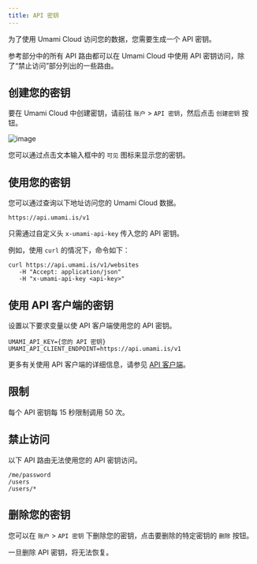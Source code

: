 ```yaml
---
title: API 密钥
---
```


为了使用 Umami Cloud 访问您的数据，您需要生成一个 API 密钥。

参考部分中的所有 API 路由都可以在 Umami Cloud 中使用 API 密钥访问，除了“禁止访问”部分列出的一些路由。

## 创建您的密钥

要在 Umami Cloud 中创建密钥，请前往 `账户` > `API 密钥`，然后点击 `创建密钥` 按钮。

![image](/images/cloud/create-api-key.png)

您可以通过点击文本输入框中的 `可见` 图标来显示您的密钥。

## 使用您的密钥

您可以通过查询以下地址访问您的 Umami Cloud 数据。

`https://api.umami.is/v1`

只需通过自定义头 `x-umami-api-key` 传入您的 API 密钥。

例如，使用 `curl` 的情况下，命令如下：

```shell
curl https://api.umami.is/v1/websites
   -H "Accept: application/json"
   -H "x-umami-api-key <api-key>"
```

## 使用 API 客户端的密钥

设置以下要求变量以使 API 客户端使用您的 API 密钥。

```dotenv
UMAMI_API_KEY={您的 API 密钥}
UMAMI_API_CLIENT_ENDPOINT=https://api.umami.is/v1
```

更多有关使用 API 客户端的详细信息，请参见 [API 客户端](/docs/api/api-client)。

## 限制

每个 API 密钥每 15 秒限制调用 50 次。

## 禁止访问

以下 API 路由无法使用您的 API 密钥访问。

```text
/me/password
/users
/users/*
```

## 删除您的密钥

您可以在 `账户` > `API 密钥` 下删除您的密钥，点击要删除的特定密钥的 `删除` 按钮。

一旦删除 API 密钥，将无法恢复。